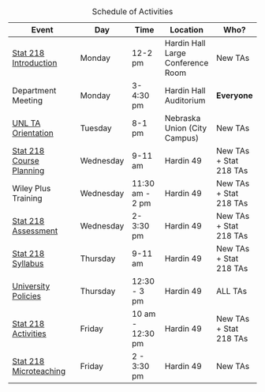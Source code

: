 | Event                                                                       | Day       | Time             | Location                          | Who?                   |
|--------------------------|------------|------------|------------|------------|
| [Stat 218 Introduction](01-introduction.qmd)                                | Monday    | 12-2 pm          | Hardin Hall Large Conference Room | New TAs                |
| Department Meeting                                                          | Monday    | 3-4:30 pm        | Hardin Hall Auditorium            | **Everyone**           |
| [UNL TA Orientation](https://events.unl.edu/gradstudies/2022/08/16/165120/) | Tuesday   | 8-1 pm           | Nebraska Union (City Campus)      | New TAs                |
| [Stat 218 Course Planning](02-course-planning.qmd)                          | Wednesday | 9-11 am          | Hardin 49                         | New TAs + Stat 218 TAs |
| Wiley Plus Training                                                         | Wednesday | 11:30 am - 2 pm  | Hardin 49                         | New TAs + Stat 218 TAs |
| [Stat 218 Assessment](03-assessment.qmd)                                    | Wednesday | 2-3:30 pm        | Hardin 49                         | New TAs + Stat 218 TAs |
| [Stat 218 Syllabus](04-syllabus.qmd)                                        | Thursday  | 9-11 am          | Hardin 49                         | New TAs + Stat 218 TAs |
| [University Policies](05-policies.qmd)                                      | Thursday  | 12:30 - 3 pm     | Hardin 49                         | ALL TAs                |
| [Stat 218 Activities](06-activities.qmd)                                    | Friday    | 10 am - 12:30 pm | Hardin 49                         | New TAs + Stat 218 TAs |
| [Stat 218 Microteaching](07-microteaching.qmd)                              | Friday    | 2 - 3:30 pm      | Hardin 49                         | New TAs                |

: Schedule of Activities
